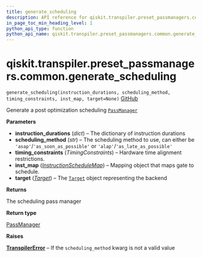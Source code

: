 ```yaml
---
title: generate_scheduling
description: API reference for qiskit.transpiler.preset_passmanagers.common.generate_scheduling
in_page_toc_min_heading_level: 1
python_api_type: function
python_api_name: qiskit.transpiler.preset_passmanagers.common.generate_scheduling
---
```


<span id="qiskit-transpiler-preset-passmanagers-common-generate-scheduling" />

# qiskit.transpiler.preset\_passmanagers.common.generate\_scheduling

<span id="qiskit.transpiler.preset_passmanagers.common.generate_scheduling" />

`generate_scheduling(instruction_durations, scheduling_method, timing_constraints, inst_map, target=None)` [GitHub](https://github.com/qiskit/qiskit/tree/stable/0.24/qiskit/transpiler/preset_passmanagers/common.py "view source code")

Generate a post optimization scheduling [`PassManager`](qiskit.transpiler.PassManager "qiskit.transpiler.PassManager")

**Parameters**

*   **instruction\_durations** (*dict*) – The dictionary of instruction durations
*   **scheduling\_method** (*str*) – The scheduling method to use, can either be `'asap'`/`'as_soon_as_possible'` or `'alap'`/`'as_late_as_possible'`
*   **timing\_constraints** (*TimingConstraints*) – Hardware time alignment restrictions.
*   **inst\_map** ([*InstructionScheduleMap*](qiskit.pulse.InstructionScheduleMap "qiskit.pulse.InstructionScheduleMap")) – Mapping object that maps gate to schedule.
*   **target** ([*Target*](qiskit.transpiler.Target "qiskit.transpiler.Target")) – The [`Target`](qiskit.transpiler.Target "qiskit.transpiler.Target") object representing the backend

**Returns**

The scheduling pass manager

**Return type**

[PassManager](qiskit.transpiler.PassManager "qiskit.transpiler.PassManager")

**Raises**

[**TranspilerError**](qiskit.transpiler.TranspilerError "qiskit.transpiler.TranspilerError") – If the `scheduling_method` kwarg is not a valid value

